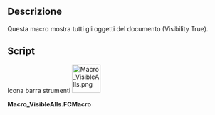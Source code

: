 <languages/>

{{Macro/it
|Name=Macro VisibleAlls
|Icon=Macro_VisibleAlls.png
|Description=Questa macro mostra tutti gli oggetti del documento (Visibility True).
|Author=Mario52
|Version=00.01
|Date=2015-11-12
|FCVersion=All
|Download=[https://wiki.freecad.org/images/1/19/Macro_VisibleAlls.png ToolBar Icon]
|SeeAlso=[[Macro_Toggle_Visibility2_1-2/it|Macro Toggle Visibility2 1-2]]<br>[[Macro_Toggle_Visibility2_2-2/it|Macro Toggle Visibility2 2-2]]<br>[[Macro_Toggle_Visibility/it|Macro_Toggle_Visibility]]<br>[[Macro_HiddenAlls/it|Macro_HiddenAlls]]<br>[[Macro If Selected Stay If Not Then Delete/it|Macro If Selected Stay If Not Then Delete]]
}}

<span id="Description"></span>
==Descrizione==

<div class="mw-translate-fuzzy">
Questa macro mostra tutti gli oggetti del documento (Visibility True).
</div>

==Script==

Icona barra strumenti
[[Image:Macro_VisibleAlls.png|64px]]

'''Macro_VisibleAlls.FCMacro'''

{{MacroCode|code=
import FreeCAD
#Macro_VisibleAlls
__title__="Macro_DisplayAllObjects"
__author__ = "Mario52"
__url__     = "https://freecad.org/index-fr.html"
__version__ = "00.00"
__date__    = "11/11/2015"

try:
    for ShapeNameObj in FreeCAD.ActiveDocument.Objects:   # displyed alls objects
        #print ShapeNameObj.Name
        FreeCADGui.ActiveDocument.getObject(ShapeNameObj.Name).Visibility = True
except Exception:
    None
}}